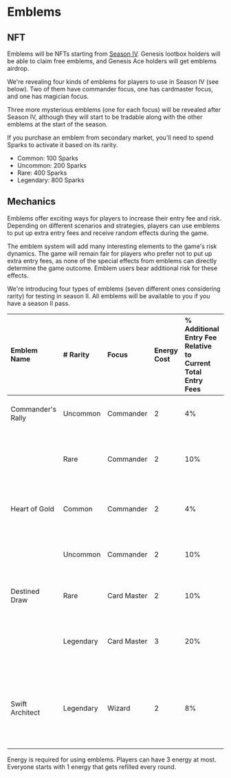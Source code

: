 # Emblems

## NFT

Emblems will be NFTs starting from [Season IV](./season-4.mdx). Genesis lootbox holders will be able to claim free emblems, and Genesis Ace holders will get emblems airdrop.

We're revealing four kinds of emblems for players to use in Season IV (see below). Two of them have commander focus, one has cardmaster focus, and one has magician focus.

Three more mysterious emblems (one for each focus) will be revealed after Season IV, although they will start to be tradable along with the other emblems at the start of the season.

If you purchase an emblem from secondary market, you'll need to spend Sparks to activate it based on its rarity.

- Common: 100 Sparks
- Uncommon: 200 Sparks
- Rare: 400 Sparks
- Legendary: 800 Sparks

## Mechanics

Emblems offer exciting ways for players to increase their entry fee and risk. Depending on different scenarios and strategies, players can use emblems to put up extra entry fees and receive random effects during the game.

The emblem system will add many interesting elements to the game's risk dynamics. The game will remain fair for players who prefer not to put up extra entry fees, as none of the special effects from emblems can directly determine the game outcome. Emblem users bear additional risk for these effects.

We're introducing four types of emblems (seven different ones considering rarity) for testing in season II. All emblems will be available to you if you have a season II pass.

| Emblem Name       | \# Rarity | Focus       | Energy Cost | % Additional Entry Fee Relative to Current Total Entry Fees | Effects |
| :---------------- | :-------- | :---------- | :---------- | :------------------------ | :------ |
| Commander's Rally | Uncommon    | Commander   | 2           | 4%                        | 75% 4 infantry 25% 2 tank    |
|                   | Rare  | Commander   | 2           | 10%                       | 60% 6 infantry 40% 3 tank + 1 guaranteed gold  |
| Heart of Gold     | Common  | Commander   | 2           | 4%                        | 60% 2 gold 25% 5 gold 15% 10 gold       |
|                   | Uncommon      | Commander   | 2           | 10%                        | 45% 5 gold 40% 8 gold 15% 13 gold      |
| Destined Draw     | Rare      | Card Master | 2           | 10%                        | 100% 2 random cards cards       |
|                   | Legendary | Card Master | 3           | 20%                        | 50% 3 cards 50% 5 cards (can choose 2 at max)|
| Swift Architect   | Legendary | Wizard      | 2           | 8%                         | 50% chance of completing recent build instantly 50% chance of 6 gold   |

Energy is required for using emblems. Players can have 3 energy at most. Everyone starts with 1 energy that gets refilled every round.